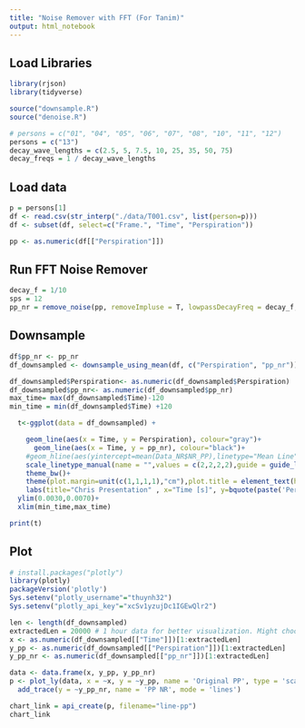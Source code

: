 ```yaml
---
title: "Noise Remover with FFT (For Tanim)"
output: html_notebook
---
```



## Load Libraries
```r
library(rjson)
library(tidyverse)

source("downsample.R")
source("denoise.R")

# persons = c("01", "04", "05", "06", "07", "08", "10", "11", "12")
persons = c("13")
decay_wave_lengths = c(2.5, 5, 7.5, 10, 25, 35, 50, 75)
decay_freqs = 1 / decay_wave_lengths
```

## Load data
```r
p = persons[1]
df <- read.csv(str_interp("./data/T001.csv", list(person=p)))
df <- subset(df, select=c("Frame.", "Time", "Perspiration"))

pp <- as.numeric(df[["Perspiration"]])
```

## Run FFT Noise Remover
```r
decay_f = 1/10
sps = 12
pp_nr = remove_noise(pp, removeImpluse = T, lowpassDecayFreq = decay_f, samplePerSecond = sps)
```

## Downsample
```r
df$pp_nr <- pp_nr
df_downsampled <- downsample_using_mean(df, c("Perspiration", "pp_nr"))

df_downsampled$Perspiration<- as.numeric(df_downsampled$Perspiration)
df_downsampled$pp_nr<- as.numeric(df_downsampled$pp_nr)
max_time= max(df_downsampled$Time)-120
min_time = min(df_downsampled$Time) +120

```


```r
  t<-ggplot(data = df_downsampled) + 

    geom_line(aes(x = Time, y = Perspiration), colour="gray")+
      geom_line(aes(x = Time, y = pp_nr), colour="black")+
    #geom_hline(aes(yintercept=mean(Data_NR$NR_PP),linetype="Mean Line"),size=1, color="red" )+
    scale_linetype_manual(name = "",values = c(2,2,2,2),guide = guide_legend(override.aes = list(color = c( "red"))))+theme_bw()+
    theme_bw()+
    theme(plot.margin=unit(c(1,1,1,1),"cm"),plot.title = element_text(hjust = 0.5), panel.border = element_blank(), panel.grid.major = element_blank(),panel.grid.minor = element_blank(), axis.line = element_line(colour = "black"))+
    labs(title="Chris Presentation" , x="Time [s]", y=bquote(paste('Perinasal Perspiration [',''^'o','C',''^2,']')))+
  ylim(0.0030,0.0070)+
  xlim(min_time,max_time)

print(t)
```

## Plot
```r
# install.packages("plotly")
library(plotly)
packageVersion('plotly')
Sys.setenv("plotly_username"="thuynh32")
Sys.setenv("plotly_api_key"="xcSv1yzujDc1IGEwQlr2")
```

```r
len <- length(df_downsampled)
extractedLen = 20000 # 1 hour data for better visualization. Might choose full length in need.
x <- as.numeric(df_downsampled[["Time"]])[1:extractedLen]
y_pp <- as.numeric(df_downsampled[["Perspiration"]])[1:extractedLen]
y_pp_nr <- as.numeric(df_downsampled[["pp_nr"]])[1:extractedLen]
```

```r
data <- data.frame(x, y_pp, y_pp_nr)
p <- plot_ly(data, x = ~x, y = ~y_pp, name = 'Original PP', type = 'scatter', mode = 'lines') %>%
  add_trace(y = ~y_pp_nr, name = 'PP NR', mode = 'lines') 

chart_link = api_create(p, filename="line-pp")
chart_link
```
